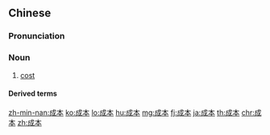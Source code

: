 ==Chinese==
{{zh-forms}}

===Pronunciation===
{{zh-pron
|m=chéngběn
|c=sing4 bun2
|h=pfs=sṳ̀n-pún
|mn=sêng-pún
|ma=Zh-chéngben.ogg
|cat=n
}}

===Noun===
{{zh-noun}}

# [[cost]]

====Derived terms====
{{zh-der|成本大套|成本核算|生活成本}}

{{zh-cat|Intermediate}}

[[zh-min-nan:成本]]
[[ko:成本]]
[[lo:成本]]
[[hu:成本]]
[[mg:成本]]
[[fj:成本]]
[[ja:成本]]
[[th:成本]]
[[chr:成本]]
[[zh:成本]]
